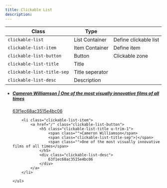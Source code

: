 ```yaml
---
title: Clickable List
description:
---
```


| Class                     | Type                  |                                    |
| ------------------------- | --------------------- | ---------------------------------- |
| `clickable-list`          | List Container        |  Define clickable list             |
| `clickable-list-item`     | Item Container        |  Define item                       |
| `clickable-list-button`   | Button                |  Clickable zone                    |
| `clickable-list-title`    | Title                 |                                    |
| `clickable-list-title-sep`| Title seperator       |                                    |
| `clickable-list-desc`     | Description           |                                    |

<Preview noFlex>
    <ul class="clickable-list">
        <li class="clickable-list-item">
            <a href="/" class="clickable-list-button">
                <h5 class="clickable-list-title u-trim-1">
                    <span class="">Cameron Williamson</span>
                    <span class="clickable-list-title-sep">|</span>
                    <span class="">One of the most visually innovative films of all times</span>
                </h5>
                <div class="clickable-list-desc">
                    63f1ec68ac3515e4bc06
                </div>
            </a>
        </li>

        <li class="clickable-list-item">
            <a href="/" class="clickable-list-button">
                <h5 class="clickable-list-title u-trim-1">
                    <span class="">Cameron Williamson</span>
                    <span class="clickable-list-title-sep">|</span>
                    <span class="">One of the most visually innovative films of all times</span>
                </h5>
                <div class="clickable-list-desc">
                    63f1ec68ac3515e4bc06
                </div>
            </a>
        </li>

    </ul>
</Preview>